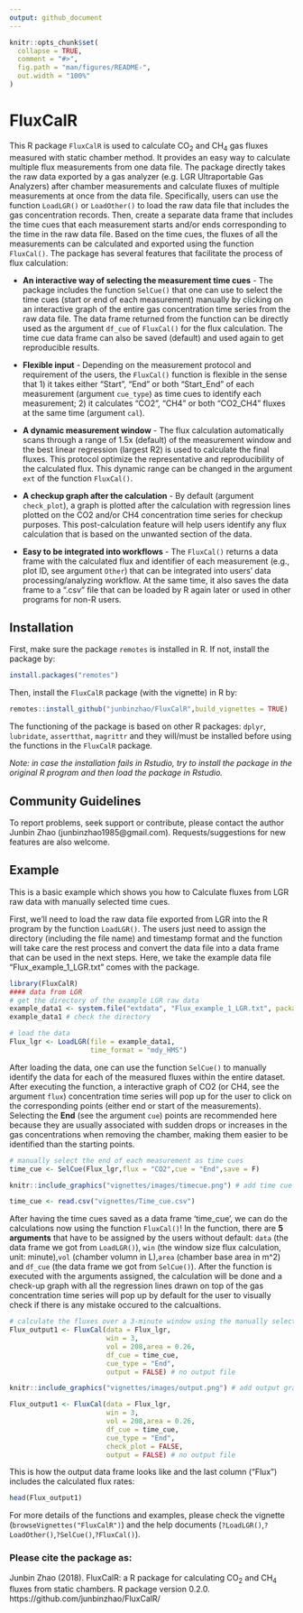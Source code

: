 ```yaml
---
output: github_document
---
```


<!-- README.md is generated from README.Rmd. Please edit that file -->

```r
knitr::opts_chunk$set(
  collapse = TRUE,
  comment = "#>",
  fig.path = "man/figures/README-",
  out.width = "100%"
)
```

# FluxCalR

<!-- badges: start -->
This R package `FluxCalR` is used to calculate CO<sub>2</sub> and CH<sub>4</sub> gas fluxes measured with static chamber method. It provides an easy way to calculate multiple flux measurements from one data file. The package directly takes the raw data exported by a gas analyzer (e.g. LGR Ultraportable Gas Analyzers) after chamber measurements and calculate fluxes of multiple measurements at once from the data file. Specifically, users can use the function `LoadLGR()` or `LoadOther()` to load the raw data file that includes the gas concentration records. Then, create a separate data frame that includes the time cues that each measurement starts and/or ends corresponding to the time in the raw data file. Based on the time cues, the fluxes of all the measurements can be calculated and exported using the function `FluxCal()`. The package has several features that facilitate the process of flux calculation:

* **An interactive way of selecting the measurement time cues** - The package includes the function `SelCue()` that one can use to select the time cues (start or end of each measurement) manually by clicking on an interactive graph of the entire gas concentration time series from the raw data file. The data frame returned from the function can be directly used as the argument `df_cue` of `FluxCal()` for the flux calculation. The time cue data frame can also be saved (default) and used again to get reproducible results.   

* **Flexible input** - Depending on the measurement protocol and requirement of the users, the `FluxCal()` function is flexible in the sense that 1) it takes either "Start", "End" or both "Start_End" of each measurement (argument `cue_type`) as time cues to identify each measurement; 2) it calculates "CO2", "CH4" or both "CO2_CH4" fluxes at the same time (argument `cal`). 

* **A dynamic measurement window** - The flux calculation automatically scans through a range of 1.5x (default) of the measurement window and the best linear regression (largest R2) is used to calculate the final fluxes. This protocol optimize the representative and reproducibility of the calculated flux. This dynamic range can be changed in the argument `ext` of the function `FluxCal()`. 

* **A checkup graph after the calculation** - By default (argument `check_plot`), a graph is plotted after the calculation with regression lines plotted on the CO2 and/or CH4 concentration time series for checkup purposes. This post-calculation feature will help users identify any flux calculation that is based on the unwanted section of the data. 

* **Easy to be integrated into workflows** - The `FluxCal()` returns a data frame with the calculated flux and identifier of each measurement (e.g., plot ID, see argument `Other`) that can be integrated into users' data processing/analyzing workflow. At the same time, it also saves the data frame to a ".csv" file that can be loaded by R again later or used in other programs for non-R users. 
<!-- badges: end -->

## Installation

First, make sure the package `remotes` is installed in R. If not, install the package by: 
```r
install.packages("remotes")
```
Then, install the `FluxCalR` package (with the vignette) in R by:
```r
remotes::install_github("junbinzhao/FluxCalR",build_vignettes = TRUE)
```
The functioning of the package is based on other R packages: `dplyr`, `lubridate`, `assertthat`, `magrittr` and they will/must be installed before using the functions in the `FluxCalR` package.

*Note: in case the installation fails in Rstudio, try to install the package in the original R program and then load the package in Rstudio.* 




## Community Guidelines

To report problems, seek support or contribute, please contact the author Junbin Zhao (junbinzhao1985@gmail.com). Requests/suggestions for new features are also welcome.


## Example

This is a basic example which shows you how to Calculate fluxes from LGR raw data with manually selected time cues.

First, we'll need to load the raw data file exported from LGR into the R program by the function `LoadLGR()`. The users just need to assign the directory (including the file name) and timestamp format and the function will take care the rest process and convert the data file into a data frame that can be used in the next steps. Here, we take the example data file "Flux_example_1_LGR.txt" comes with the package. 

```r
library(FluxCalR)
#### data from LGR
# get the directory of the example LGR raw data
example_data1 <- system.file("extdata", "Flux_example_1_LGR.txt", package = "FluxCalR")
example_data1 # check the directory

# load the data
Flux_lgr <- LoadLGR(file = example_data1,
                    time_format = "mdy_HMS")
```

After loading the data, one can use the function `SelCue()` to manually identify the data for each of the measured fluxes within the entire dataset. After executing the function, a interactive graph of CO2 (or CH4, see the argument `flux`) concentration time series will pop up for the user to click on the corresponding points (either end or start of the measurements). Selecting the **End** (see the argument `cue`) points are recommended here because they are usually associated with sudden drops or increases in the gas concentrations when removing the chamber, making them easier to be identified than the starting points. 

```r
# manually select the end of each measurement as time cues
time_cue <- SelCue(Flux_lgr,flux = "CO2",cue = "End",save = F)
```

```r
knitr::include_graphics("vignettes/images/timecue.png") # add time cue graph with limited width
```

```r
time_cue <- read.csv("vignettes/Time_cue.csv")
```


After having the time cues saved as a data frame 'time_cue', we can do the calculations now using the function `FluxCal()`! In the function, there are **5 arguments** that have to be assigned by the users without default: `data` (the data frame we got from `LoadLGR()`), `win` (the window size flux calculation, unit: minute),`vol` (chamber volumn in L),`area` (chamber base area in m^2) and `df_cue` (the data frame we got from `SelCue()`). After the function is executed with the arguments assigned, the calculation will be done and a check-up graph with all the regression lines drawn on top of the gas concentration time series will pop up by default for the user to visually check if there is any mistake occured to the calcualtions. 

```r
# calculate the fluxes over a 3-minute window using the manually selected cues
Flux_output1 <- FluxCal(data = Flux_lgr,
                        win = 3,
                        vol = 208,area = 0.26,
                        df_cue = time_cue,
                        cue_type = "End",
                        output = FALSE) # no output file
```

```r
knitr::include_graphics("vignettes/images/output.png") # add output graph with limited width
```

```r
Flux_output1 <- FluxCal(data = Flux_lgr,
                        win = 3,
                        vol = 208,area = 0.26,
                        df_cue = time_cue,
                        cue_type = "End",
                        check_plot = FALSE,
                        output = FALSE) # no output file
```

This is how the output data frame looks like and the last column ("Flux") includes the calculated flux rates: 
```r
head(Flux_output1)
```

For more details of the functions and examples, please check the vignette (`browseVignettes("FluxCalR")`) and the help documents (`?LoadLGR()`,`?LoadOther()`,`?SelCue()`,`?FluxCal()`). 


### Please cite the package as:

Junbin Zhao (2018). FluxCalR: a R package for calculating CO<sub>2</sub> and CH<sub>4</sub> fluxes from static chambers. R package version 0.2.0. https://github.com/junbinzhao/FluxCalR/
